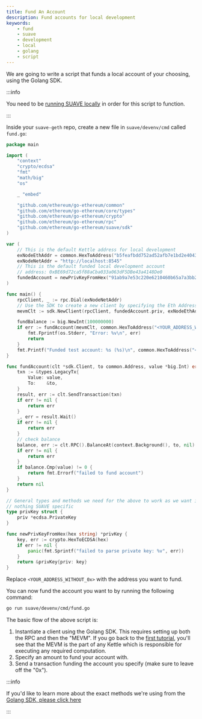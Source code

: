 ```yaml
---
title: Fund An Account
description: Fund accounts for local development
keywords: 
    - fund
    - suave
    - development
    - local
    - golang
    - script
---
```


We are going to write a script that funds a local account of your choosing, using the Golang SDK.

:::info 

You need to be [running SUAVE locally](/tutorials/run-suave) in order for this script to function. 

:::

Inside your `suave-geth` repo, create a new file in `suave/devenv/cmd` called `fund.go`:

```go
package main

import (
	"context"
	"crypto/ecdsa"
	"fmt"
	"math/big"
	"os"

	_ "embed"

	"github.com/ethereum/go-ethereum/common"
	"github.com/ethereum/go-ethereum/core/types"
	"github.com/ethereum/go-ethereum/crypto"
	"github.com/ethereum/go-ethereum/rpc"
	"github.com/ethereum/go-ethereum/suave/sdk"
)

var (
	// This is the default Kettle address for local development
	exNodeEthAddr = common.HexToAddress("b5feafbdd752ad52afb7e1bd2e40432a485bbb7f")
	exNodeNetAddr = "http://localhost:8545"
	// This is the default funded local development account
	// address: 0xBE69d72ca5f88aCba033a063dF5DBe43a4148De0
	fundedAccount = newPrivKeyFromHex("91ab9a7e53c220e6210460b65a7a3bb2ca181412a8a7b43ff336b3df1737ce12")
)

func main() {
	rpcClient, _ := rpc.Dial(exNodeNetAddr)
	// Use the SDK to create a new client by specifying the Eth Address of the MEVM
	mevmClt := sdk.NewClient(rpcClient, fundedAccount.priv, exNodeEthAddr)

	fundBalance := big.NewInt(100000000)
	if err := fundAccount(mevmClt, common.HexToAddress("<YOUR_ADDRESS_WITHOUT_0x>"), fundBalance); err != nil {
		fmt.Fprintf(os.Stderr, "Error: %v\n", err)
		return
	}
	fmt.Printf("Funded test account: %s (%s)\n", common.HexToAddress("<YOUR_ADDRESS_WITHOUT_0x>"), fundBalance.String())
}

func fundAccount(clt *sdk.Client, to common.Address, value *big.Int) error {
	txn := &types.LegacyTx{
		Value: value,
		To:    &to,
	}
	result, err := clt.SendTransaction(txn)
	if err != nil {
		return err
	}
	_, err = result.Wait()
	if err != nil {
		return err
	}
	// check balance
	balance, err := clt.RPC().BalanceAt(context.Background(), to, nil)
	if err != nil {
		return err
	}
	if balance.Cmp(value) != 0 {
		return fmt.Errorf("failed to fund account")
	}
	return nil
}

// General types and methods we need for the above to work as we want it to,
// nothing SUAVE specific
type privKey struct {
	priv *ecdsa.PrivateKey
}

func newPrivKeyFromHex(hex string) *privKey {
	key, err := crypto.HexToECDSA(hex)
	if err != nil {
		panic(fmt.Sprintf("failed to parse private key: %v", err))
	}
	return &privKey{priv: key}
}
```

Replace `<YOUR_ADDRESS_WITHOUT_0x>` with the address you want to fund.

You can now fund the account you want to by running the following command:

```bash
go run suave/devenv/cmd/fund.go
```

The basic flow of the above script is:

1. Instantiate a client using the Golang SDK. This requires setting up both the RPC and then the "MEVM". If you go back to the [first tutorial](/tutorials/run-suave), you'll see that the MEVM is the part of any Kettle which is responsible for executing any required computation.
2. Specify an amount to fund your account with.
3. Send a transaction funding the account you specify (make sure to leave off the "0x").

:::info

If you'd like to learn more about the exact methods we're using from the [Golang SDK, please click here](/explanations/golang-sdk)

:::
